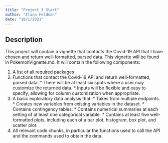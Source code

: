 ```yaml
---
title: "Project 1 Start"
author: "Ilana Feldman"
date: "10/1/2021"
---
```


## Description

This project will contain a vignette that contacts the Covid-19 API that I have chosen and return well-formatted, parsed data. This vignette will be found in PokemonVignette.md. It will contain the following components:

  1. A list of all required packages
  2. Functions that contact the Covid-19 API and return well-formatted, parsed data.
    * There will be at least six spots where a user may customize the returned data.
    * Inputs will be flexible and easy to specify, allowing for column customization when appropriate.
  3. A basic exploratory data analysis that:
    * Takes from multiple endpoints.
    * Creates new variables from existing variables in the dataset.
    * Contains contingency tables.
    * Contains numerical summaries at each setting of at least one categorical variable.
    * Contains at least five well-formatted plots, including each of a bar plot, histogram, box plot, and scatter plot.
  4. All relevant code chunks, in particular the functions used to call the API and the commands used to obtain the data.
